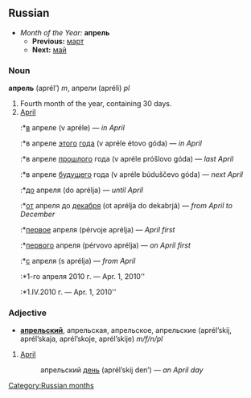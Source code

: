==Russian==
*''Month of the Year:'' '''апрель'''
**'''Previous:''' [[март]]
**'''Next:''' [[май]]

===Noun===
'''апрель''' (aprél’) ''m'', апрели (apréli) ''pl''

#Fourth month of the year, containing 30 days.
#[[April]]
#:*[[в]] апреле (v apréle) — ''in April''
#:*в апреле [[этот|этого]] [[год|года]] (v apréle étovo góda) — ''in April''
#:*в апреле [[прошлый|прошлого]] года (v apréle próšlovo góda) — ''last April''
#:*в апреле [[будущий|будущего]] года (v apréle búduščevo góda) — ''next April''
#:*[[до]] апреля (do aprélja) — ''until April''
#:*[[от]] апреля до [[декабрь|декабря]] (ot aprélja do dekabrjá) — ''from April to December''
#:*[[первый|первое]] апреля (pérvoje aprélja) — ''April first''
#:*[[первый|первого]] апреля (pérvovo aprélja) — ''on April first''
#:*[[с]] апреля (s aprélja) — ''from April''
#:*1-го апреля 2010 г. — Apr. 1, 2010''
#:*1.IV.2010 г. — Apr. 1, 2010''

===Adjective===
*'''[[апрельский]]''', апрельская, апрельское, апрельские (aprél’skij, aprél’skaja, aprél’skoje, aprél’skije) ''m/f/n/pl''

#[[April]]
#: апрельский [[день]] (aprél’skij den’) — ''an April day''

[[Category:Russian months]]